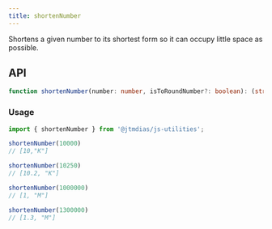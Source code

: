 ```yaml
---
title: shortenNumber
---
```

Shortens a given number to its shortest form so it can occupy little space as possible.

## API

```typescript
function shortenNumber(number: number, isToRoundNumber?: boolean): (string | number)[];
```

### Usage

```typescript
import { shortenNumber } from '@jtmdias/js-utilities';

shortenNumber(10000)
// [10,"K"]

shortenNumber(10250)
// [10.2, "K"]

shortenNumber(1000000)
// [1, "M"]

shortenNumber(1300000)
// [1.3, "M"]

```

